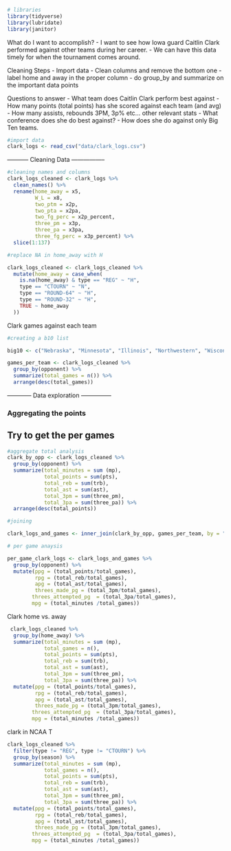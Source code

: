 ```r
# libraries
library(tidyverse)
library(lubridate)
library(janitor)
```

What do I want to accomplish?
- I want to see how Iowa guard Caitlin Clark performed against other teams during her career.
- We can have this data timely for when the tournament comes around.

Cleaning Steps
- Import data
- Clean columns and remove the bottom one
- label home and away in the proper column
- do group_by and summarize on the important data points

Questions to answer
- What team does Caitlin Clark perform best against
- How many points (total points) has she scored against each team (and avg)
- How many assists, rebounds 3PM, 3p% etc... other relevant stats
- What conference does she do best against?
- How does she do against only Big Ten teams. 


```r
#import data
clark_logs <- read_csv("data/clark_logs.csv")

```

----------- Cleaning Data -----------------

```r
#cleaning names and columns
clark_logs_cleaned <- clark_logs %>% 
  clean_names() %>% 
  rename(home_away = x5,
         W_L = x8,
         two_ptm = x2p,
         two_pta = x2pa,
         two_fg_perc = x2p_percent,
         three_pm = x3p,
         three_pa = x3pa,
         three_fg_perc = x3p_percent) %>% 
  slice(1:137)
```


```r
#replace NA in home_away with H

clark_logs_cleaned <- clark_logs_cleaned %>%
  mutate(home_away = case_when(
    is.na(home_away) & type == "REG" ~ "H",
    type == "CTOURN" ~ "N",
    type == "ROUND-64" ~ "H",
    type == "ROUND-32" ~ "H",
    TRUE ~ home_away
  ))

```

Clark games against each team

```r

#creating a b10 list

big10 <- c("Nebraska", "Minnesota", "Illinois", "Northwestern", "Wisconsin", "Indiana", "Purdue", "Ohio State", "Michigan", "Michigan State", "Penn State", "Rutgers", "Maryland")

games_per_team <- clark_logs_cleaned %>% 
  group_by(opponent) %>% 
  summarize(total_games = n()) %>% 
  arrange(desc(total_games))

```


------------ Data exploration ---------------

### Aggregating the points

## Try to get the per games

```r
#aggregate total analysis
clark_by_opp <- clark_logs_cleaned %>% 
  group_by(opponent) %>% 
  summarize(total_minutes = sum (mp),
            total_points = sum(pts),
            total_reb = sum(trb),
            total_ast = sum(ast),
            total_3pm = sum(three_pm),
            total_3pa = sum(three_pa)) %>% 
  arrange(desc(total_points))

#joining

clark_logs_and_games <- inner_join(clark_by_opp, games_per_team, by = "opponent")

# per game anaysis

per_game_clark_logs <- clark_logs_and_games %>% 
  group_by(opponent) %>% 
  mutate(ppg = (total_points/total_games),
         rpg = (total_reb/total_games),
         apg = (total_ast/total_games),
         threes_made_pg = (total_3pm/total_games),
        threes_attempted_pg  = (total_3pa/total_games),
        mpg = (total_minutes /total_games))
```


Clark home vs. away
```r
 clark_logs_cleaned %>%
  group_by(home_away) %>% 
  summarize(total_minutes = sum (mp),
            total_games = n(),
            total_points = sum(pts),
            total_reb = sum(trb),
            total_ast = sum(ast),
            total_3pm = sum(three_pm),
            total_3pa = sum(three_pa)) %>% 
  mutate(ppg = (total_points/total_games),
         rpg = (total_reb/total_games),
         apg = (total_ast/total_games),
         threes_made_pg = (total_3pm/total_games),
        threes_attempted_pg  = (total_3pa/total_games),
        mpg = (total_minutes /total_games))
```

clark in NCAA T
```r

clark_logs_cleaned %>% 
  filter(type != "REG", type != "CTOURN") %>% 
  group_by(season) %>% 
  summarize(total_minutes = sum (mp),
            total_games = n(),
            total_points = sum(pts),
            total_reb = sum(trb),
            total_ast = sum(ast),
            total_3pm = sum(three_pm),
            total_3pa = sum(three_pa)) %>% 
  mutate(ppg = (total_points/total_games),
         rpg = (total_reb/total_games),
         apg = (total_ast/total_games),
         threes_made_pg = (total_3pm/total_games),
        threes_attempted_pg  = (total_3pa/total_games),
        mpg = (total_minutes /total_games))
```

